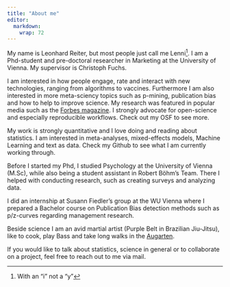 ```yaml
---
title: "About me"
editor: 
  markdown: 
    wrap: 72
---
```


My name is Leonhard Reiter, but most people just call me Lenni[^1]. I am
a Phd-student and pre-doctoral researcher in Marketing at the University
of Vienna. My supervisor is Christoph Fuchs.

[^1]: With an "i" not a "y"

I am interested in how people engage, rate and interact with new
technologies, ranging from algorithms to vaccines. Furthermore I am also
interested in more meta-sciency topics such as p-mining, publication
bias and how to help to improve science. My research was featured in
popular media such as the [Forbes
magazine](https://www.forbes.com/sites/charlestowersclark/2024/03/15/3-ways-to-use-ai-for-strategic-decision-making/).
I strongly advocate for open-science and especially reproducible
workflows. Check out my OSF to see more.

My work is strongly quantitative and I love doing and reading about
statistics. I am interested in meta-analyses, mixed-effects models,
Machine Learning and text as data. Check my Github to see what I am
currently working through.

Before I started my Phd, I studied Psychology at the University of
Vienna (M.Sc), while also being a student assistant in Robert Böhm's
Team. There I helped with conducting research, such as creating surveys
and analyzing data.

I did an internship at Susann Fiedler's group at the WU Vienna where I
prepared a Bachelor course on Publication Bias detection methods such as
p/z-curves regarding management research.

Beside science I am an avid martial artist (Purple Belt in Brazilian
Jiu-Jitsu), like to cook, play Bass and take long walks in the
[Augarten](https://de.wikivoyage.org/wiki/Wien/Leopoldstadt/Augarten#/media/Datei:Augarten_Flakturm.jpg).

If you would like to talk about statistics, science in general or to
collaborate on a project, feel free to reach out to me via mail.
